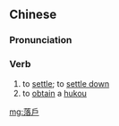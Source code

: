 {{also|落户}}
==Chinese==
{{zh-forms|s=落户}}

===Pronunciation===
{{zh-pron
|m=luòhù
|c=lok6 wu6
|cat=v
}}

===Verb===
{{zh-verb}}

# to [[settle]]; to [[settle down]]
# to [[obtain]] a [[hukou]]

[[mg:落戶]]